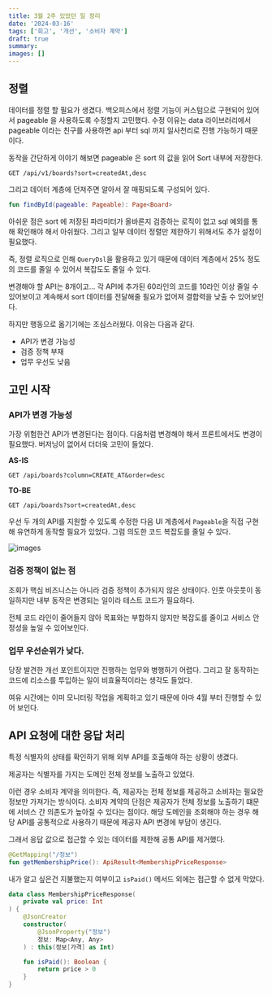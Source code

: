```yaml
---
title: 3월 2주 있었던 일 정리
date: '2024-03-16'
tags: ['회고', '개선', '소비자 계약']
draft: true
summary:
images: []
---
```


## 정렬

데이터를 정렬 할 필요가 생겼다. 백오피스에서 정렬 기능이 커스텀으로 구현되어 있어서 pageable 을 사용하도록 수정할지 고민했다.
수정 이유는 data 라이브러리에서 pageable 이라는 친구를 사용하면 api 부터 sql 까지 일사천리로 진행 가능하기 때문이다.

동작을 간단하게 이야기 해보면 pageable 은 sort 의 값을 읽어 Sort 내부에 저장한다.

```http request
GET /api/v1/boards?sort=createdAt,desc
```

그리고 데이터 계층에 던져주면 알아서 잘 매핑되도록 구성되어 있다.

```kotlin
fun findById(pageable: Pageable): Page<Board>
```

아쉬운 점은 sort 에 저장된 파라미터가 올바른지 검증하는 로직이 없고 sql 예외를 통해 확인해야 해서 아쉬웠다.
그리고 일부 데이터 정렬만 제한하기 위해서도 추가 설정이 필요했다.

즉, 정렬 로직으로 인해 `QueryDsl`을 활용하고 있기 때문에 데이터 계층에서 25% 정도의 코드를 줄일 수 있어서 복잡도도 줄일 수 있다.

변경해야 할 API는 8개이고... 각 API에 추가된 60라인의 코드를 10라인 이상 줄일 수 있어보이고 계속해서 sort 데이터를 전달해줄 필요가 없어져 결합력을 낮출 수 있어보인다.

하지만 행동으로 옮기기에는 조심스러웠다. 이유는 다음과 같다.

- API가 변경 가능성
- 검증 정책 부재
- 업무 우선도 낮음

## 고민 시작

### API가 변경 가능성

가장 위험한건 API가 변경된다는 점이다. 다음처럼 변경해야 해서 프론트에서도 변경이 필요했다.
버저닝이 없어서 더더욱 고민이 들었다.

**AS-IS**

```http request
GET /api/boards?column=CREATE_AT&order=desc
```

**TO-BE**

```http request
GET /api/boards?sort=createdAt,desc
```

우선 두 개의 API를 지원할 수 있도록 수정한 다음 UI 계층에서 `Pageable`을 직접 구현해 유연하게 동작할 필요가 있었다.
그럼 의도한 코드 복잡도를 줄일 수 있다.

![images](/static/images/reminiscence/2024/3m2w/1.png)

### 검증 정책이 없는 점

조회가 핵심 비즈니스는 아니라 검증 정책이 추가되지 않은 상태이다.
인풋 아웃풋이 동일하지만 내부 동작은 변경되는 일이라 테스트 코드가 필요하다.

전체 코드 라인이 줄어들지 않아 목표와는 부합하지 않지만 복잡도를 줄이고 서비스 안정성을 높일 수 있어보인다.

### 업무 우선순위가 낮다.

당장 발견한 개선 포인트이지만 진행하는 업무와 병행하기 어렵다.
그리고 잘 동작하는 코드에 리소스를 투입하는 일이 비효율적이라는 생각도 들었다.

여유 시간에는 이미 모니터링 작업을 계획하고 있기 때문에 아마 4월 부터 진행할 수 있어 보인다.

## API 요청에 대한 응답 처리

특정 식별자의 상태를 확인하기 위해 외부 API를 호출해야 하는 상황이 생겼다.

제공자는 식별자를 가지는 도메인 전체 정보를 노출하고 있었다.

이런 경우 소비자 계약을 의미한다. 즉, 제공자는 전체 정보를 제공하고 소비자는 필요한 정보만 가져가는 방식이다.
소비자 계약의 단점은 제공자가 전체 정보를 노출하기 떄문에 서비스 간 의존도가 높아질 수 있다는 점이다.
해당 도메인을 조회해야 하는 경우 해당 API를 공통적으로 사용하기 때문에 제공자 API 변경에 부담이 생긴다.

그래서 응답 값으로 접근할 수 있는 데이터를 제한해 공통 API를 제거했다.

```kotlin
@GetMapping("/정보")
fun getMembershipPrice(): ApiResult<MembershipPriceResponse>
```

내가 알고 싶은건 지불했는지 여부이고 `isPaid()` 메서드 외에는 접근할 수 없게 막았다.

```kotlin
data class MembershipPriceResponse(
    private val price: Int
) {
    @JsonCreator
    constructor(
        @JsonProperty("정보")
        정보: Map<Any, Any>
    ) : this(정보[가격] as Int)

    fun isPaid(): Boolean {
        return price > 0
    }
}
```
